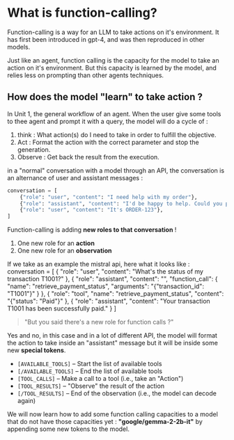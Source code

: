 # What is function-calling?

Function-calling is a way for an LLM to take actions on it's environment. It has first been introduced in gpt-4, and was then reproduced in other models.

Just like an agent, function calling is the capacity for the model to take an action on it's environment. But this capacity is learned by the model, and relies less on prompting than other agents techniques.

## How does the model "learn" to take action ?
In Unit 1, the general workflow of an agent. When the user give some tools to thee agent and prompt it with a query, the model will do a cycle of :
1) think : What action(s) do I need to take in order to fulfill the objective.
2) Act : Format the action with the correct parameter and stop the generation.
3) Observe : Get back the result from the execution.

in a "normal" conversation with a model through an API, the conversation is an alternance of user and assistant messages :

```python
conversation = [
    {"role": "user", "content": "I need help with my order"},
    {"role": "assistant", "content": "I'd be happy to help. Could you provide your order number?"},
    {"role": "user", "content": "It's ORDER-123"},
]
```

Function-calling is adding **new roles to that conversation** ! 

1) One new role for an **action** 
2) One new role for an **observation** 

If we take as an example the mistral api, here what it looks like :
conversation = [
    {
        "role": "user",
        "content": "What's the status of my transaction T1001?"
    },
    {
        "role": "assistant",
        "content": "",
        "function_call": {
            "name": "retrieve_payment_status",
            "arguments": "{\"transaction_id\": \"T1001\"}"
        }
    },
    {
        "role": "tool",
        "name": "retrieve_payment_status",
        "content": "{\"status\": \"Paid\"}"
    },
    {
        "role": "assistant",
        "content": "Your transaction T1001 has been successfully paid."
    }
]

> "But you said there's a new role for function calls ?"

Yes and no, in this case and in a lot of different API, the model will format the action to take inside an "assistant" message but it will be inside some new **special tokens**.
- `[AVAILABLE_TOOLS]` – Start the list of available tools  
- `[/AVAILABLE_TOOLS]` – End the list of available tools  
- `[TOOL_CALLS]` – Make a call to a tool (i.e., take an "Action")  
- `[TOOL_RESULTS]` – "Observe" the result of the action  
- `[/TOOL_RESULTS]` – End of the observation (i.e., the model can decode again)  

We will now learn how to add some function calling capacities to a model that do not have those capacities yet : **"google/gemma-2-2b-it"** by appending some new tokens to the model.